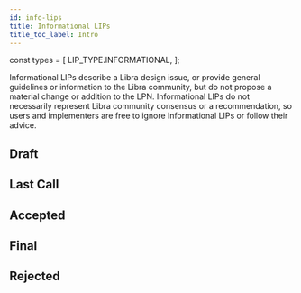 ```yaml
---
id: info-lips
title: Informational LIPs
title_toc_label: Intro
---
```


const types = [
  LIP_TYPE.INFORMATIONAL,
];

<p className="description">Informational LIPs describe a Libra design issue, or provide general guidelines or information to the Libra community, but do not propose a material change or addition to the LPN. Informational LIPs do not necessarily represent Libra community consensus or a recommendation, so users and implementers are free to ignore Informational LIPs or follow their advice.</p>

## Draft

<LIPTable
  status={LIP_STATUS.DRAFT}
  types={types}
/>

## Last Call

<LIPTable
  status={LIP_STATUS.LAST_CALL}
  types={types}
/>

## Accepted

<LIPTable
  status={LIP_STATUS.ACCEPTED}
  types={types}
/>

## Final

<LIPTable
  status={LIP_STATUS.FINAL}
  types={types}
/>

## Rejected

<LIPTable
  status={LIP_STATUS.REJECTED}
  types={types}
/>
